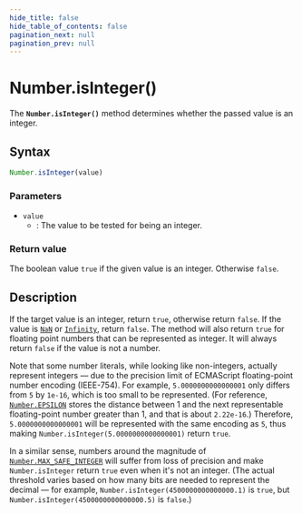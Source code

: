 ```yaml
---
hide_title: false
hide_table_of_contents: false
pagination_next: null
pagination_prev: null
---
```

# Number.isInteger()

The **`Number.isInteger()`** method determines whether the passed value is an integer.

## Syntax

```js
Number.isInteger(value)
```

### Parameters

- `value`
  - : The value to be tested for being an integer.

### Return value

The boolean value `true` if the given value is an integer. Otherwise `false`.

## Description

If the target value is an integer, return `true`, otherwise return `false`. If the value is [`NaN`](../../globals/NaN.md) or [`Infinity`](../../globals/Infinity.md), return `false`. The method will also return `true` for floating point numbers that can be represented as integer. It will always return `false` if the value is not a number.

Note that some number literals, while looking like non-integers, actually represent integers — due to the precision limit of ECMAScript floating-point number encoding (IEEE-754). For example, `5.0000000000000001` only differs from `5` by `1e-16`, which is too small to be represented. (For reference, [`Number.EPSILON`](https://developer.mozilla.org/docs/Web/JavaScript/Reference/Global_Objects/Number/EPSILON) stores the distance between 1 and the next representable floating-point number greater than 1, and that is about `2.22e-16`.) Therefore, `5.0000000000000001` will be represented with the same encoding as `5`, thus making `Number.isInteger(5.0000000000000001)` return `true`.

In a similar sense, numbers around the magnitude of [`Number.MAX_SAFE_INTEGER`](https://developer.mozilla.org/docs/Web/JavaScript/Reference/Global_Objects/Number/MAX_SAFE_INTEGER) will suffer from loss of precision and make `Number.isInteger` return `true` even when it's not an integer. (The actual threshold varies based on how many bits are needed to represent the decimal — for example, `Number.isInteger(4500000000000000.1)` is `true`, but `Number.isInteger(4500000000000000.5)` is `false`.)
